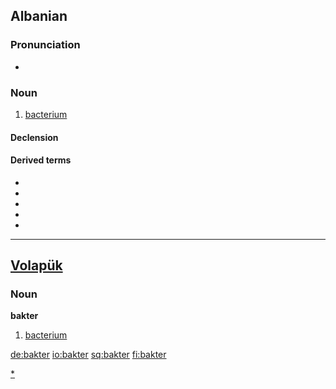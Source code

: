 ==Albanian==

===Pronunciation===
* {{IPA|/bakˈtɛɹ/|lang=sq}}

===Noun===
{{sq-noun|m|baktere|bakteri|bakteret}}

# [[bacterium]]

====Declension====
{{sq-noun-m}}

====Derived terms====
* {{l|sq|bakteriolog}}
* {{l|sq|bakteriologji}}
* {{l|sq|bakteriologjik}}
* {{l|sq|bakterial}}
* {{l|sq|bakteror}}

[[Category:sq:Bacteria|*]]

----

==[[Volapük]]==
===Noun===
'''bakter'''
# [[bacterium]]

[[de:bakter]]
[[io:bakter]]
[[sq:bakter]]
[[fi:bakter]]